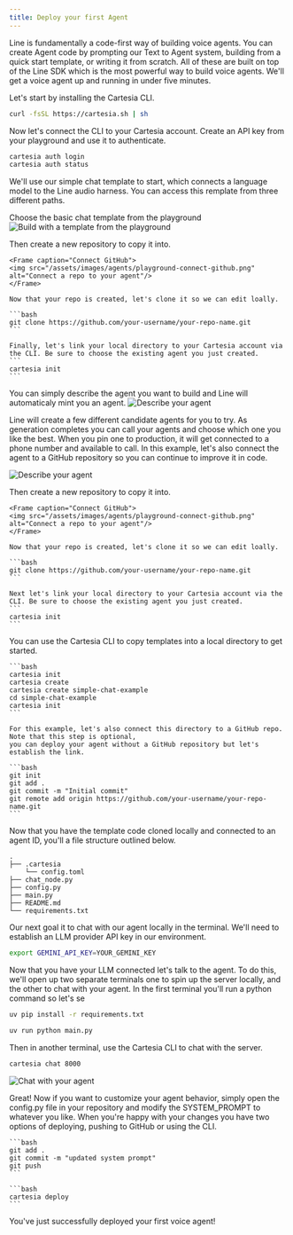 ```yaml
---
title: Deploy your first Agent
---
```


Line is fundamentally a code-first way of building voice agents. You can create Agent code by prompting our Text to Agent system, building from a quick
start template, or writing it from scratch. All of these are built on top of the Line SDK which is the most powerful way to build voice agents. 
We'll get a voice agent up and running in under five minutes. 

Let's start by installing the Cartesia CLI.

```bash
curl -fsSL https://cartesia.sh | sh
```

Now let's connect the CLI to your Cartesia account. Create an API key from your playground and use it to authenticate. 

```bash
cartesia auth login             
cartesia auth status             
```

We'll use our simple chat template to start, which connects a language model to the Line audio harness. You can access this remplate from three different paths.

<Tabs>
  <Tab title="Templates">
    Choose the basic chat template from the playground    
<Frame caption="Templates">
  <img src="/assets/images/agents/playground-creation.png" alt="Build with a template from the playground"/>
</Frame>

Then create a new repository to copy it into. 

    <Frame caption="Connect GitHub">
    <img src="/assets/images/agents/playground-connect-github.png" alt="Connect a repo to your agent"/>
    </Frame>

    Now that your repo is created, let's clone it so we can edit loally.

    ```bash
    git clone https://github.com/your-username/your-repo-name.git
    ```

    Finally, let's link your local directory to your Cartesia account via the CLI. Be sure to choose the existing agent you just created.
    ```
    cartesia init 
    ```    

</Tab>

<Tab title="Text to Agent">
    You can simply describe the agent you want to build and Line will automaticaly mint you an agent. 
<Frame caption="Text to Agent">
  <img src="/assets/images/agents/playground-tta.png" alt="Describe your agent"/>
</Frame>

Line will create a few different candidate agents for you to try. As generation completes you can call your agents and choose which one you 
like the best. When you pin one to production, it will get connected to a phone number and available to call. In this example, let's also connect
the agent to a GitHub repository so you can continue to improve it in code.

<Frame caption="Connect Text to Agent to Github">
  <img src="/assets/images/agents/playground-tta.png" alt="Describe your agent"/>
</Frame>

Then create a new repository to copy it into. 

    <Frame caption="Connect GitHub">
    <img src="/assets/images/agents/playground-connect-github.png" alt="Connect a repo to your agent"/>
    </Frame>

    Now that your repo is created, let's clone it so we can edit loally.

    ```bash
    git clone https://github.com/your-username/your-repo-name.git
    ```

    Next let's link your local directory to your Cartesia account via the CLI. Be sure to choose the existing agent you just created.
    ```
    cartesia init 
    ```    

</Tab>



  <Tab title="CLI">
    You can use the Cartesia CLI to copy templates into a local directory to get started. 

    ```bash
    cartesia init
    cartesia create
    cartesia create simple-chat-example
    cd simple-chat-example
    cartesia init
    ```

    For this example, let's also connect this directory to a GitHub repo. Note that this step is optional,
    you can deploy your agent without a GitHub repository but let's establish the link.

    ```bash
    git init
    git add .
    git commit -m "Initial commit"
    git remote add origin https://github.com/your-username/your-repo-name.git
    ```

  </Tab>

</Tabs>

Now that you have the template code cloned locally and connected to an agent ID, you'll a file structure outlined below.  
```
.
├── .cartesia                      
    └── config.toml
├── chat_node.py
├── config.py                          
├── main.py    
├── README.md                           
└── requirements.txt
```

Our next goal it to chat with our agent locally in the terminal. We'll need to establish an LLM provider API key in our environment.

```bash
export GEMINI_API_KEY=YOUR_GEMINI_KEY
```

Now that you have your LLM connected let's talk to the agent. To do this, we'll open up two separate terminals one to spin up the server locally, and the other to chat with
your agent. In the first terminal you'll run a python command so let's se

```bash
uv pip install -r requirements.txt
```

```bash
uv run python main.py
```

Then in another terminal, use the Cartesia CLI to chat with the server.

```bash
cartesia chat 8000
```

<Frame caption="Chat with your agent">
<img src="/assets/images/agents/cli-chat.png" alt="Chat with your agent"/>
</Frame>


Great! Now if you want to customize your agent behavior, simply open the config.py file in your repository and modify the SYSTEM_PROMPT to whatever you like.
When you're happy with your changes you have two options of deploying, pushing to GitHub or using the CLI. 

<Tabs>
  <Tab title="Git">

    ```bash
    git add .
    git commit -m "updated system prompt"
    git push
    ```
</Tab>

  <Tab title="CLI">

    ```bash
    cartesia deploy
    ```
</Tab>

</Tabs>

You've just successfully deployed your first voice agent! 

